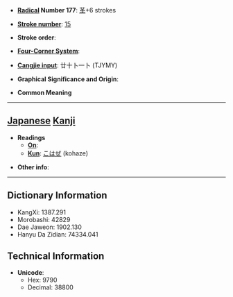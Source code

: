 * '''[[Wiktionary:Chinese radical index| Radical]] Number 177''': [[Wiktionary:Chinese radical index 革|革]]+6 strokes

* '''[[Wiktionary:Chinese total strokes index|Stroke number]]''': [[Wiktionary:Chinese total strokes index 15|15]]

* '''Stroke order''': 

* '''[[Wiktionary:Chinese four corner index|Four-Corner System]]''': 

* '''[[Wiktionary:Chinese Cangjie index|Cangjie input]]''': 廿十卜一卜 (TJYMY)

* '''Graphical Significance and Origin''': 

* '''Common Meaning'''

----

== [[Japanese]] [[Kanji]] ==

* '''Readings'''
** '''[[On]]''': 
** '''[[Kun]]''': [[こはぜ]] (kohaze)

* '''Other info''':  

----

== Dictionary Information ==

* KangXi: 1387.291
* Morobashi: 42829
* Dae Jaweon: 1902.130
* Hanyu Da Zidian: 74334.041

== Technical Information ==

* '''Unicode''':
** Hex: 9790
** Decimal: 38800